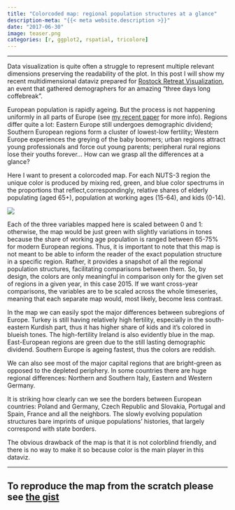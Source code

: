 ```yaml
---
title: "Colorcoded map: regional population structures at a glance"
description-meta: "{{< meta website.description >}}"
date: "2017-06-30"
image: teaser.png
categories: [r, ggplot2, rspatial, tricolore]
---
```


***


Data visualization is quite often a struggle to represent multiple relevant dimensions preserving the readability of the plot. In this post I will show my recent multidimensional dataviz prepared for [Rostock Retreat Visualization][retreat], an event that gathered demographers for an amazing "three days long coffebreak".

European population is rapidly ageing. But the process is not happening uniformly in all parts of Europe (see [my recent paper][gen] for more info). Regions differ quite a lot: Eastern Europe still undergoes demographic dividend; Southern European regions form a cluster of lowest-low fertility; Western Europe experiences the greying of the baby boomers; urban regions attract young professionals and force out young parents; peripheral rural regions lose their youths forever... How can we grasp all the differences at a glance? 

Here I want to present a colorcoded map. For each NUTS-3 region the unique color is produced by mixing red, green, and blue color spectrums in the proportions that reflect,correspondingly, relative shares of elderly populating (aged 65+), population at working ages (15-64), and kids (0-14). 

![](fig-01.png)

Each of the three variables mapped here is scaled between 0 and 1: otherwise, the map would be just green with slightly variations in tones because the share of working age population is ranged between 65-75% for modern European regions. Thus, it is important to note that this map is not meant to be able to inform the reader of the exact population structure in a specific region. Rather, it provides a snapshot of all the regional population structures, facilitating comparisons between them. So, by design, the colors are only meaningful in comparison only for the given set of regions in a given year, in this case 2015. If we want cross-year comparisons, the variables are to be scaled across the whole timeseries, meaning that each separate map would, most likely, become less contrast. 

In the map we can easily spot the major differences between subregions of Europe. Turkey is still having relatively high fertility, especially in the south-eastern Kurdish part, thus it has higher share of kids and it's colored in blueish tones. The high-fertility Ireland is also evidently blue in the map. East-European regions are green due to the still lasting demographic dividend. Southern Europe is ageing fastest, thus the colors are reddish. 

We can also see most of the major capital regions that are bright-green as opposed to the depleted periphery. In some countries there are huge regional differences: Northern and Southern Italy, Eastern and Western Germany. 

It is striking how clearly can we see the borders between European countries: Poland and Germany, Czech Republic and Slovakia, Portugal and Spain, France and all the neighbors. The slowly evolving population structures bare  imprints of unique populations' histories, that largely correspond with state borders. 

The obvious drawback of the map is that it is not colorblind friendly, and there is no way to make it so because color is the main player in this dataviz. 


***

::: {.callout-tip}
# To reproduce the map from the scratch please see [the gist][gist]
:::


[retreat]: https://twitter.com/RostockRetreat
[gen]: https://doi.org/10.1186/s41118-017-0018-2
[gist]: https://gist.github.com/ikashnitsky/c7bf13f6c716f65ddba3e52073793f3f
